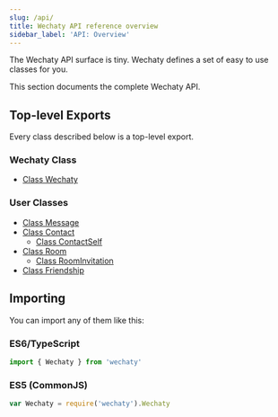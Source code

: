 ```yaml
---
slug: /api/
title: Wechaty API reference overview
sidebar_label: 'API: Overview'
---
```



<!-- Curious Beginner: API reference - Details all elements in an API. -->
<!-- Active User: API Guide - Contains far greater detail (including edge cases) than a tutorial or Codelab. -->

The Wechaty API surface is tiny. Wechaty defines a set of easy to use classes for you.

This section documents the complete Wechaty API.

## Top-level Exports

Every class described below is a top-level export.

### Wechaty Class

- [Class Wechaty](./wechaty)

### User Classes

- [Class Message](./message)
- [Class Contact](./contact)
  - [Class ContactSelf](./contact-self)
- [Class Room](./room)
  - [Class RoomInvitation](./room-invitation)
- [Class Friendship](./friendship)

## Importing

You can import any of them like this:

### ES6/TypeScript

```js
import { Wechaty } from 'wechaty'
```

### ES5 (CommonJS)

```js
var Wechaty = require('wechaty').Wechaty
```
